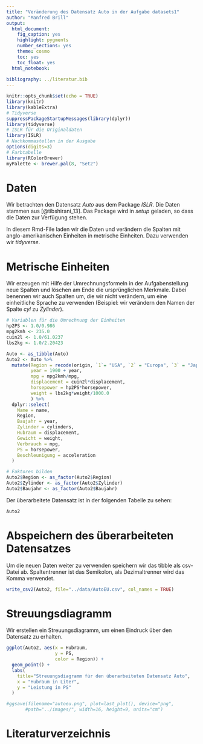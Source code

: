 ```yaml
---
title: "Veränderung des Datensatz Auto in der Aufgabe datasets1"
author: "Manfred Brill"
output: 
  html_document: 
    fig_caption: yes
    highlight: pygments
    number_sections: yes
    theme: cosmo
    toc: yes
    toc_float: yes
  html_notebook:
    
bibliography: ../literatur.bib  
---
```


```r
knitr::opts_chunk$set(echo = TRUE)
library(knitr)
library(kableExtra)
# Tidyverse
suppressPackageStartupMessages(library(dplyr))
library(tidyverse)
# ISLR für die Originaldaten
library(ISLR)
# Nachkommastellen in der Ausgabe
options(digits=3)
# Farbtabelle
library(RColorBrewer)
myPalette <- brewer.pal(8, "Set2")
```

# Daten
Wir betrachten den Datensatz *Auto* aus dem Package *ISLR*. 
Die Daten stammen aus [@tibshirani_13]. Das Package wird in *setup*
geladen, so dass die Daten zur Verfügung stehen.

In diesem
Rmd-File laden wir die Daten und verändern die Spalten mit anglo-amerikanischen Einheiten in metrische Einheiten. 
Dazu verwenden wir *tidyverse*.

# Metrische Einheiten
Wir erzeugen mit Hilfe der Umrechnungsformeln in der Aufgabenstellung
neue Spalten und löschen am Ende die ursprünglichen Merkmale.
Dabei benennen wir auch Spalten um, die wir nicht verändern,
um eine einheitliche Sprache zu verwenden (Beispiel: wir verändern den
Namen der Spalte *cyl* zu *Zylinder*).

```r
# Variablen für die Umrechnung der Einheiten
hp2PS <- 1.0/0.986
mpg2kmh <- 235.0
cuin2l <- 1.0/61.0237
lbs2kg <- 1.0/2.20423

Auto <- as_tibble(Auto)
Auto2 <- Auto %>%
  mutate(Region = recode(origin, `1`= "USA", `2` = "Europa", `3` = "Japan"),
         year = 1900 + year,
         mpg = mpg2kmh/mpg,
         displacement = cuin2l*displacement,
         horsepower = hp2PS*horsepower,
         weight = lbs2kg*weight/1000.0
         ) %>%
  dplyr::select(
    Name = name, 
    Region, 
    Baujahr = year, 
    Zylinder = cylinders, 
    Hubraum = displacement, 
    Gewicht = weight,  
    Verbrauch = mpg,
    PS = horsepower, 
    Beschleunigung = acceleration
  )

# Faktoren bilden
Auto2$Region <- as_factor(Auto2$Region)
Auto2$Zylinder <- as_factor(Auto2$Zylinder)
Auto2$Baujahr <- as_factor(Auto2$Baujahr)
```

Der überarbeitete Datensatz ist in der folgenden Tabelle zu sehen:

```r
Auto2
```

# Abspeichern des überarbeiteten Datensatzes
Um die neuen Daten weiter zu verwenden speichern wir das tibble
als csv-Datei ab. Spaltentrenner ist das Semikolon, als Dezimaltrenner
wird das Komma verwendet.

```r
write_csv2(Auto2, file="../data/AutoEU.csv", col_names = TRUE)
```

# Streuungsdiagramm

Wir erstellen ein Streuungsdiagramm, um einen Eindruck über den Datensatz zu erhalten.

```r
ggplot(Auto2, aes(x = Hubraum, 
                  y = PS, 
                  color = Region)) + 
  geom_point() +
  labs(
    title="Streuungsdiagramm für den überarbeiteten Datensatz Auto",
    x = "Hubraum in Liter",
    y = "Leistung in PS"
  )   

#ggsave(filename="autoeu.png", plot=last_plot(), device="png",
       #path="../images/", width=16, height=9, units="cm")
```

# Literaturverzeichnis
